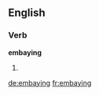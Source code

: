 ==English==

===Verb===
'''embaying'''

# {{present participle of|embay}}

[[de:embaying]]
[[fr:embaying]]